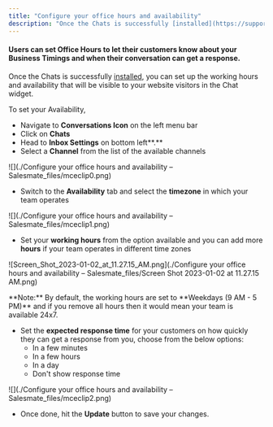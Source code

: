 ```yaml
---
title: "Configure your office hours and availability"
description: "Once the Chats is successfully [installed](https://support.salesmate.io/hc/en-us/articles/360058808831), you can set up the working hours and availabi..."
---
```


#### Users can set **Office Hours** to let their customers know about your **Business Timings** and when their conversation can get a response.

Once the Chats is successfully [installed](https://support.salesmate.io/hc/en-us/articles/360058808831), you can set up the working hours and availability that will be visible to your website visitors in the Chat widget.

To set your Availability,

*   Navigate to **Conversations Icon** on the left menu bar
*   Click on **Chats**
*   Head to **Inbox Settings** on bottom left**.**
*   Select a **Channel** from the list of the available channels

![](./Configure your office hours and availability – Salesmate_files/mceclip0.png)

*   Switch to the **Availability** tab and select the **timezone** in which your team operates

![](./Configure your office hours and availability – Salesmate_files/mceclip1.png)

*   Set your **working hours** from the option available and you can add more **hours** if your team operates in different time zones

![Screen_Shot_2023-01-02_at_11.27.15_AM.png](./Configure your office hours and availability – Salesmate_files/Screen Shot 2023-01-02 at 11.27.15 AM.png)

<Note>
**Note:** By default, the working hours are set to **Weekdays (9 AM - 5 PM)** and if you remove all hours then it would mean your team is available 24x7.
</Note>

*   Set the **expected response time** for your customers on how quickly they can get a response from you, choose from the below options:
    *   In a few minutes
    *   In a few hours
    *   In a day
    *   Don't show response time

![](./Configure your office hours and availability – Salesmate_files/mceclip2.png)

*   Once done, hit the **Update** button to save your changes.